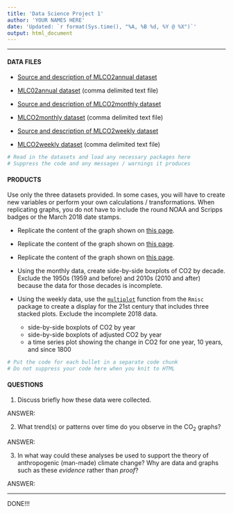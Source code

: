 ```yaml
---
title: 'Data Science Project 1'
author: 'YOUR NAMES HERE'
date: 'Updated: `r format(Sys.time(), "%A, %B %d, %Y @ %X")`'
output: html_document
---
```


<hr> 

#### DATA FILES

* [Source and description of MLCO2annual dataset](ftp://aftp.cmdl.noaa.gov/products/trends/co2/co2_annmean_mlo.txt)

* [MLC02annual dataset](https://raw.githubusercontent.com/STAT-JET-ASU/DataScience1/master/Projects/MLCO2annual.csv) (comma delimited text file)

* [Source and description of MLCO2monthly dataset](ftp://aftp.cmdl.noaa.gov/products/trends/co2/co2_mm_mlo.txt)

* [MLCO2monthly dataset](https://raw.githubusercontent.com/STAT-JET-ASU/DataScience1/master/Projects/MLCO2monthly.csv) (comma delimited text file)

* [Source and description of MLCO2weekly dataset](ftp://aftp.cmdl.noaa.gov/products/trends/co2/co2_weekly_mlo.txt)

* [MLCO2weekly dataset](https://raw.githubusercontent.com/STAT-JET-ASU/DataScience1/master/Projects/MLCO2weekly.csv) (comma delimited text file)


```r
# Read in the datasets and load any necessary packages here
# Suppress the code and any messages / warnings it produces

```

#### PRODUCTS

Use only the three datasets provided. In some cases, you will have to create new variables or perform your own calculations / transformations. When replicating graphs, you do not have to include the round NOAA and Scripps badges or the March 2018 date stamps.

* Replicate the content of the graph shown on [this page](https://www.esrl.noaa.gov/gmd/ccgg/trends/index.html).

* Replicate the content of the graph shown on [this page](https://www.esrl.noaa.gov/gmd/ccgg/trends/full.html).

* Replicate the content of the graph shown on [this page](https://www.esrl.noaa.gov/gmd/ccgg/trends/gr.html).

* Using the monthly data, create side-by-side boxplots of CO2 by decade. Exclude the 1950s (1959 and before) and 2010s (2010 and after) because the data for those decades is incomplete.

* Using the weekly data, use the [`multiplot`](http://www.cookbook-r.com/Graphs/Multiple_graphs_on_one_page_(ggplot2)/) function from the `Rmisc` package to create a display for the 21st century that includes three stacked plots. Exclude the incomplete 2018 data.
    + side-by-side boxplots of CO2 by year
    + side-by-side boxplots of adjusted CO2 by year
    + a time series plot showing the change in CO2 for one year, 10 years, and since 1800

```r
# Put the code for each bullet in a separate code chunk
# Do not suppress your code here when you knit to HTML

```

#### QUESTIONS

1) Discuss briefly how these data were collected.

ANSWER: 

2) What trend(s) or patterns over time do you observe in the CO<sub>2</sub> graphs?

ANSWER: 

3) In what way could these analyses be used to support the theory of anthropogenic (man-made) climate change? Why are data and graphs such as these *evidence* rather than *proof*?

ANSWER: 

<hr>

DONE!!!

